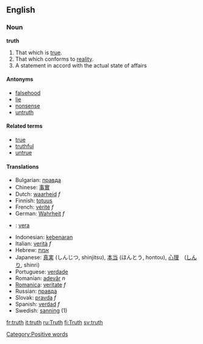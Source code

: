 ==English==
===Noun===
'''truth'''

#That which is [[true]].
#That which conforms to [[reality]].
#A statement in accord with the actual state of affairs

====Antonyms====
*[[falsehood]]
*[[lie]]
*[[nonsense]]
*[[untruth]]

====Related terms====
*[[true]]
*[[truthful]]
*[[untrue]]

====Translations====
*Bulgarian: [[правда]]
*Chinese: [[事實]]
*Dutch: [[waarheid]] ''f''
*Finnish: [[totuus]]
*French: [[vérité]] ''f''
*German: [[Wahrheit]] ''f''
*{{io}} : [[vera]]
*Indonesian: [[kebenaran]]
*Italian: [[verità]] ''f''
*Hebrew: [[אמת]]
*Japanese: [[真実]] (しんじつ, shinjitsu), [[本当]] (ほんとう, hontou), [[心理]]　([[しんり]], shinri)
*Portuguese: [[verdade]]
*Romanian: [[adevăr]] ''n''
*[[Romanica]]: [[veritate]] ''f''
*Russian: [[правда]]
*Slovak: [[pravda]] ''f''
*Spanish: [[verdad]] ''f''
*Swedish: [[sanning]] (1)

[[Category:Positive words]]

[[fr:truth]]
[[it:truth]]
[[ru:Truth]]
[[fi:Truth]]
[[sv:truth]]